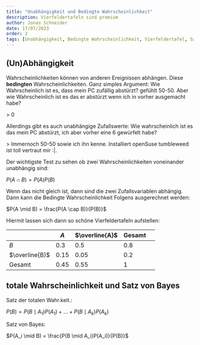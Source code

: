 ```yaml
---
title: "Unabhängigkeit und Bedingte Wahrscheinlichkeit"
description: Vierfeldertafeln sind premium
author: Jonas Schneider
date: 17/07/2023
order: 2
tags: [Unabhängigkeit, Bedingte Wahrscheinlichkeit, Vierfeldertafel, Satz von Bayes, Satz der totalen Wahrscheinlichkeit]
---
```


## (Un)Abhängigkeit

Wahrscheinlichkeiten können von anderen Ereignissen abhängen. Diese **bedingten** Wahrscheinlichkeiten. Ganz simples Argument: Wie Wahrscheinlich ist es, dass mein PC zufällig abstürzt? gefühlt 50-50. Aber wie Wahrscheinlich ist es das er abstürzt wenn ich in vorher ausgemacht habe? 

<Spoiler>
> 0
</Spoiler>

Allerdings gibt es auch unabhängige Zufallswerte: Wie wahrscheinlich ist es das mein PC abstürzt, ich aber vorher eine 6 gewürfelt habe?

<Spoiler>
> Immernoch 50-50 sowie ich ihn kenne. Installiert openSuse tumbleweed ist toll vertraut mir :|.
</Spoiler>


Der wichtigste Test zu sehen ob zwei Wahrscheinlichkeiten voneinander unabhängig sind:

$P(A \cap B) = P(A)P(B)$


Wenn das nicht gleich ist, dann sind die zwei Zufallsvariablen abhängig.
Dann kann die Bedingte Wahrscheinlichkeit Folgens ausgerechnet werden:

$P(A \mid B) = \frac{P(A \cap B)}{P(B)}$

Hiermit lassen sich dann so schöne Vierfeldertafeln aufstellen:

|                | $A$  | $\overline{A}$ | Gesamt |   |
|----------------|------|----------------|--------|---|
| $B$            | 0.3  | 0.5            | 0.8    |   |
| $\overline{B}$ | 0.15 | 0.05           | 0.2    |   |
| Gesamt         | 0.45 | 0.55           | 1      |   |

## totale Wahrscheinlichkeit und Satz von Bayes

Satz der totalen Wahr.keit.:

$P(B) = P(B \mid A_1)P(A_1) + ... + P(B \mid A_k)P(A_k)$

Satz von Bayes:

$P(A_i \mid B) = \frac{P(B \mid A_i)P(A_i)}{P(B)}$ 

